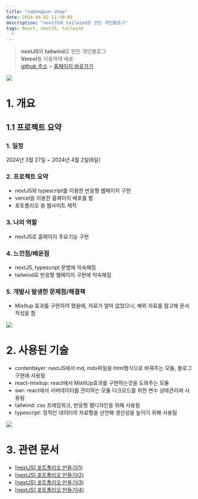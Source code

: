 ```yaml
---
title: "nabongsun.shop"
date: 2024-04-02 11:30:09
description: "nextJS와 tailwind로 만든 개인블로그"
tags: React, nextJS, tailwind
  -
---
```


> **nextJS**와 **tailwind**로 만든 개인블로그  
> **Vercel**을 이용하여 배포  
> [github 주소](https://github.com/NabongsunK/port) > [홈페이지 바로가기](www.nabongsun.shop)

![](https://velog.velcdn.com/images/nabongsun/post/d4e86db8-2732-496f-9fe0-c31ff62e3e0f/image.png)

# 1. 개요

## 1.1 프로젝트 요약

### 1. 일정

2024년 3월 27일 ~ 2024년 4월 2일(6일)

### 2. 프로젝트 요약

- nextJS와 typescript를 이용한 반응형 웹페이지 구현
- vercel을 이용한 홈페이지 배포를 함
- 포토폴리오 용 웹사이트 제작

### 3. 나의 역할

- nextJS로 홈페이지 주요기능 구현

### 4. 느낀점/배운점

- nextJS, typescript 문법에 익숙해짐
- tailwind로 반응형 웹페이지 구현에 익숙해짐

### 5. 개발시 발생한 문제점/해결책

- MixItup 효과를 구현하려 했을때, 자료가 얼마 없었으나, 해외 자료를 참고해 문서작성을 함

![](https://velog.velcdn.com/images/nabongsun/post/dae590c5-cb33-423e-a090-39046f793e7b/image.png)

# 2. 사용된 기술

- contentlayer: nextJS에서 md, mdx파일을 html형식으로 바꿔주는 모듈, 블로그 구현에 사용됨
- react-mixitup: react에서 MixItUp효과를 구현하는것을 도와주는 모듈
- swr: react에서 서버데이터를 관리하는 모듈 다크모드를 위한 변수 상태관리에 사용됨
- tailwind: css 프레임워크, 반응형 웹디자인을 위해 사용됨
- typescript: 정적인 데이터의 자료형을 선언해 생산성을 높이기 위해 사용됨

![](https://velog.velcdn.com/images/nabongsun/post/dd1aa1d4-f7e8-46ef-bf40-da3b512f74ec/image.png)

# 3. 관련 문서

- [[nextJS] 포트폴리오 만들기(1)](https://www.nabongsun.shop/blog/a1)
- [[nextJS] 포트폴리오 만들기(2)](https://www.nabongsun.shop/blog/a2)
- [[nextJS] 포트폴리오 만들기(3)](https://www.nabongsun.shop/blog/a3)
- [[nextJS] 포트폴리오 만들기(4)](https://www.nabongsun.shop/blog/a4)
